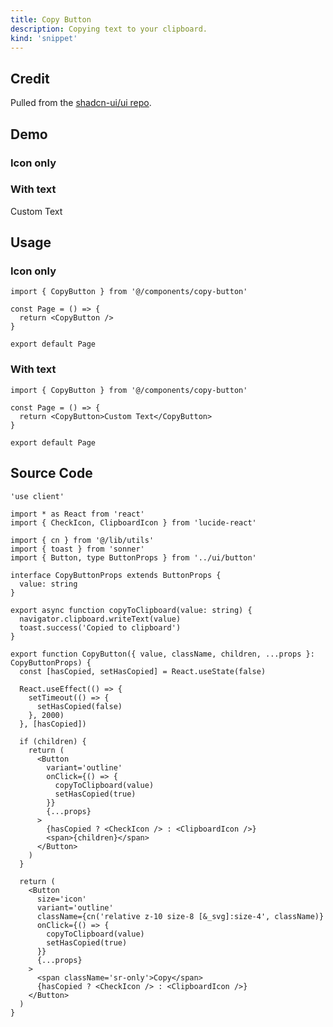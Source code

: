 ```yaml
---
title: Copy Button
description: Copying text to your clipboard.
kind: 'snippet'
---
```


## Credit

Pulled from the [shadcn-ui/ui repo](https://github.com/shadcn-ui/ui/blob/main/apps/www/components/copy-button.tsx).

## Demo

### Icon only

<CopyButton />

### With text

<CopyButton>Custom Text</CopyButton>

## Usage

### Icon only

```tsx title="src/app/page.tsx"
import { CopyButton } from '@/components/copy-button'

const Page = () => {
  return <CopyButton />
}

export default Page
```

<CopyButton />

### With text

```tsx title="src/app/page.tsx"
import { CopyButton } from '@/components/copy-button'

const Page = () => {
  return <CopyButton>Custom Text</CopyButton>
}

export default Page
```

## Source Code

```tsx title="src/components/copy-button.tsx"
'use client'

import * as React from 'react'
import { CheckIcon, ClipboardIcon } from 'lucide-react'

import { cn } from '@/lib/utils'
import { toast } from 'sonner'
import { Button, type ButtonProps } from '../ui/button'

interface CopyButtonProps extends ButtonProps {
  value: string
}

export async function copyToClipboard(value: string) {
  navigator.clipboard.writeText(value)
  toast.success('Copied to clipboard')
}

export function CopyButton({ value, className, children, ...props }: CopyButtonProps) {
  const [hasCopied, setHasCopied] = React.useState(false)

  React.useEffect(() => {
    setTimeout(() => {
      setHasCopied(false)
    }, 2000)
  }, [hasCopied])

  if (children) {
    return (
      <Button
        variant='outline'
        onClick={() => {
          copyToClipboard(value)
          setHasCopied(true)
        }}
        {...props}
      >
        {hasCopied ? <CheckIcon /> : <ClipboardIcon />}
        <span>{children}</span>
      </Button>
    )
  }

  return (
    <Button
      size='icon'
      variant='outline'
      className={cn('relative z-10 size-8 [&_svg]:size-4', className)}
      onClick={() => {
        copyToClipboard(value)
        setHasCopied(true)
      }}
      {...props}
    >
      <span className='sr-only'>Copy</span>
      {hasCopied ? <CheckIcon /> : <ClipboardIcon />}
    </Button>
  )
}
```
